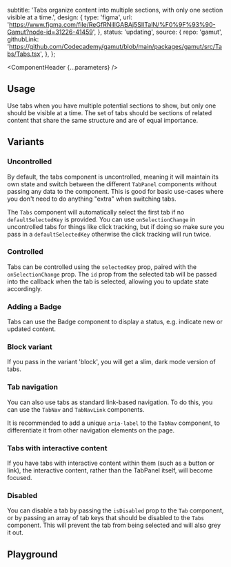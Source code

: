 


  subtitle:
    'Tabs organize content into multiple sections, with only one section visible at a time.',
  design: {
    type: 'figma',
    url: 'https://www.figma.com/file/ReGfRNillGABAj5SlITalN/%F0%9F%93%90-Gamut?node-id=31226-41459',
  },
  status: 'updating',
  source: {
    repo: 'gamut',
    githubLink:
      'https://github.com/Codecademy/gamut/blob/main/packages/gamut/src/Tabs/Tabs.tsx',
  },
};

<Meta of={TabStories} />

<ComponentHeader {...parameters} />

## Usage

Use tabs when you have multiple potential sections to show, but only one should be visible at a time.
The set of tabs should be sections of related content that share the same structure and are of equal importance.

## Variants

### Uncontrolled

By default, the tabs component is uncontrolled, meaning it will maintain its own state and switch between the different `TabPanel` components without passing any data to the component. This is good for basic use-cases where you don't need to do anything "extra" when switching tabs.

The `Tabs` component will automatically select the first tab if no `defaultSelectedKey` is provided. You can use `onSelectionChange` in uncontrolled tabs for things like click tracking, but if doing so make sure you pass in a `defaultSelectedKey` otherwise the click tracking will run twice.

<Canvas of={TabStories.Default} />

### Controlled

Tabs can be controlled using the `selectedKey` prop, paired with the `onSelectionChange` prop. The `id` prop from the selected tab will be passed into the callback when the tab is selected, allowing you to update state accordingly.

<Canvas of={TabStories.Controlled} />

### Adding a Badge

Tabs can use the Badge component to display a status, e.g. indicate new or updated content.

<Canvas of={TabStories.WithBadge} />

### Block variant

If you pass in the variant 'block', you will get a slim, dark mode version of tabs.

<Canvas of={TabStories.BlockVariant} />

### Tab navigation

You can also use tabs as standard link-based navigation. To do this, you can use the `TabNav` and `TabNavLink` components.

It is recommended to add a unique `aria-label` to the `TabNav` component, to differentiate it from other navigation elements on the page.

<Canvas of={TabStories.TabsNav} />

### Tabs with interactive content

If you have tabs with interactive content within them (such as a button or link), the interactive content, rather than the TabPanel itself, will become focused.

<Canvas of={TabStories.InteractiveContent} />

### Disabled

You can disable a tab by passing the `isDisabled` prop to the `Tab` component, or by passing an array of tab keys that should be disabled to the `Tabs` component. This will prevent the tab from being selected and will also grey it out.

<Canvas of={TabStories.Disabled} />

## Playground

<Canvas sourceState="shown" of={TabStories.Default} />

<Controls />
